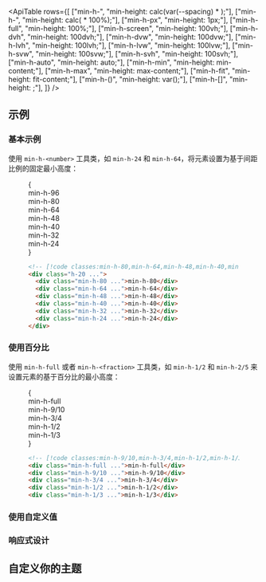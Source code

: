 

<ApiTable
  rows={[
    ["min-h-<number>", "min-height: calc(var(--spacing) * <number>);"],
    ["min-h-<fraction>", "min-height: calc(<fraction> * 100%);"],
    ["min-h-px", "min-height: 1px;"],
    ["min-h-full", "min-height: 100%;"],
    ["min-h-screen", "min-height: 100vh;"],
    ["min-h-dvh", "min-height: 100dvh;"],
    ["min-h-dvw", "min-height: 100dvw;"],
    ["min-h-lvh", "min-height: 100lvh;"],
    ["min-h-lvw", "min-height: 100lvw;"],
    ["min-h-svw", "min-height: 100svw;"],
    ["min-h-svh", "min-height: 100svh;"],
    ["min-h-auto", "min-height: auto;"],
    ["min-h-min", "min-height: min-content;"],
    ["min-h-max", "min-height: max-content;"],
    ["min-h-fit", "min-height: fit-content;"],
    ["min-h-(<custom-property>)", "min-height: var(<custom-property>);"],
    ["min-h-[<value>]", "min-height: <value>;"],
  ]}
/>

## 示例

### 基本示例

使用 `min-h-<number>` 工具类，如 `min-h-24` 和 `min-h-64`，将元素设置为基于间距比例的固定最小高度：

<Figure>

<Example>
  {
    <div className="mx-auto flex justify-center">
      <div className="relative flex items-end space-x-4 font-mono text-xs font-bold text-white">
        <Stripes border className="absolute -inset-x-[5%] h-20 w-[110%] rounded-lg" />
        <div className="relative flex h-96 w-8 items-end justify-center rounded-lg bg-blue-500">
          <div className="mb-8 -rotate-90 text-left text-nowrap">min-h-96</div>
        </div>
        <div className="relative flex h-80 w-8 items-end justify-center rounded-lg bg-blue-500">
          <div className="mb-8 -rotate-90 text-left text-nowrap">min-h-80</div>
        </div>
        <div className="relative flex h-64 w-8 items-end justify-center rounded-lg bg-blue-500">
          <div className="mb-8 -rotate-90 text-left text-nowrap">min-h-64</div>
        </div>
        <div className="relative flex h-48 w-8 items-end justify-center rounded-lg bg-blue-500">
          <div className="mb-8 -rotate-90 text-left text-nowrap">min-h-48</div>
        </div>
        <div className="relative flex h-40 w-8 items-end justify-center rounded-lg bg-blue-500">
          <div className="mb-8 -rotate-90 text-left text-nowrap">min-h-40</div>
        </div>
        <div className="relative flex h-32 w-8 items-end justify-center rounded-lg bg-blue-500">
          <div className="mb-8 -rotate-90 text-left text-nowrap">min-h-32</div>
        </div>
        <div className="relative flex h-24 w-8 items-end justify-center rounded-lg bg-blue-500">
          <div className="mb-8 -rotate-90 text-left text-nowrap">min-h-24</div>
        </div>
      </div>
    </div>
  }
</Example>

```html
<!-- [!code classes:min-h-80,min-h-64,min-h-48,min-h-40,min-h-32,min-h-24,min-h-full] -->
<div class="h-20 ...">
  <div class="min-h-80 ...">min-h-80</div>
  <div class="min-h-64 ...">min-h-64</div>
  <div class="min-h-48 ...">min-h-48</div>
  <div class="min-h-40 ...">min-h-40</div>
  <div class="min-h-32 ...">min-h-32</div>
  <div class="min-h-24 ...">min-h-24</div>
</div>
```

</Figure>

### 使用百分比

使用 `min-h-full` 或者 `min-h-<fraction>` 工具类，如 `min-h-1/2` 和 `min-h-2/5` 来设置元素的基于百分比的最小高度：

<Figure>

<Example>
  {
    <div className="flex h-96 items-end justify-center space-x-4 font-mono text-xs font-bold text-white">
      <div className="relative flex h-full items-end">
        <Stripes border className="absolute inset-0 h-full rounded-lg" />
        <div className="relative flex min-h-full w-8 items-end justify-center rounded-lg bg-sky-500">
          <div className="mb-10 -rotate-90 text-left text-nowrap">min-h-full</div>
        </div>
      </div>
      <div className="relative flex h-full items-end">
        <Stripes border className="absolute inset-0 h-full rounded-lg" />
        <div className="relative flex min-h-9/10 w-8 items-end justify-center rounded-lg bg-sky-500">
          <div className="mb-10 -rotate-90 text-left text-nowrap">min-h-9/10</div>
        </div>
      </div>
      <div className="relative flex h-full items-end">
        <Stripes border className="absolute inset-0 h-full rounded-lg" />
        <div className="relative flex min-h-3/4 w-8 items-end justify-center rounded-lg bg-sky-500">
          <div className="mb-10 -rotate-90 text-left text-nowrap">min-h-3/4</div>
        </div>
      </div>
      <div className="relative flex h-full items-end">
        <Stripes border className="absolute inset-0 h-full rounded-lg" />
        <div className="relative flex min-h-1/2 w-8 items-end justify-center rounded-lg bg-sky-500">
          <div className="mb-10 -rotate-90 text-left text-nowrap">min-h-1/2</div>
        </div>
      </div>
      <div className="relative flex h-full items-end">
        <Stripes border className="absolute inset-0 h-full rounded-lg" />
        <div className="relative flex min-h-1/3 w-8 items-end justify-center rounded-lg bg-sky-500">
          <div className="mb-10 -rotate-90 text-left text-nowrap">min-h-1/3</div>
        </div>
      </div>
    </div>
  }
</Example>

```html
<!-- [!code classes:min-h-9/10,min-h-3/4,min-h-1/2,min-h-1/3,min-h-full] -->
<div class="min-h-full ...">min-h-full</div>
<div class="min-h-9/10 ...">min-h-9/10</div>
<div class="min-h-3/4 ...">min-h-3/4</div>
<div class="min-h-1/2 ...">min-h-1/2</div>
<div class="min-h-1/3 ...">min-h-1/3</div>
```

</Figure>

### 使用自定义值

<UsingACustomValue utility="min-h" value="220px" name="最小高度" variable="min-height" />

### 响应式设计

<ResponsiveDesign property="min-height" defaultClass="h-24 min-h-0" featuredClass="min-h-full" />

## 自定义你的主题

<CustomizingYourSpacingScale utility="min-h" />
